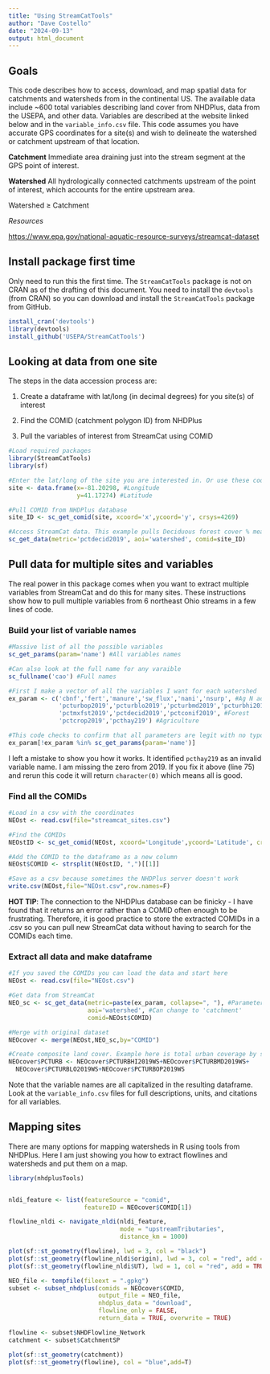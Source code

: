 ```yaml
---
title: "Using StreamCatTools"
author: "Dave Costello"
date: "2024-09-13"
output: html_document
---
```


## Goals

This code describes how to access, download, and map spatial data for catchments and watersheds from in the continental US. The available data include \~600 total variables describing land cover from NHDPlus, data from the USEPA, and other data. Variables are described at the website linked below and in the `variable_info.csv` file. This code assumes you have accurate GPS coordinates for a site(s) and wish to delineate the watershed or catchment upstream of that location.

**Catchment** Immediate area draining just into the stream segment at the GPS point of interest.

**Watershed** All hydrologically connected catchments upstream of the point of interest, which accounts for the entire upstream area.

Watershed ≥ Catchment

*Resources*

<https://www.epa.gov/national-aquatic-resource-surveys/streamcat-dataset>

## Install package first time

Only need to run this the first time. The `StreamCatTools` package is not on CRAN as of the drafting of this document. You need to install the `devtools` (from CRAN) so you can download and install the `StreamCatTools` package from GitHub.

```r
install_cran('devtools')
library(devtools)
install_github('USEPA/StreamCatTools')
```

## Looking at data from one site

The steps in the data accession process are:

1.  Create a dataframe with lat/long (in decimal degrees) for you site(s) of interest

2.  Find the COMID (catchment polygon ID) from NHDPlus

3.  Pull the variables of interest from StreamCat using COMID

```r
#Load required packages
library(StreamCatTools)
library(sf)

#Enter the lat/long of the site you are interested in. Or use these coordinates (Mahoning at Jennings). Coordinates must be stored as a dataframe.
site <- data.frame(x=-81.20298, #Longitude
                   y=41.17274) #Latitude 

#Pull COMID from NHDPlus database
site_ID <- sc_get_comid(site, xcoord='x',ycoord='y', crsys=4269)

#Access StreamCat data. This example pulls Deciduous forest cover % measured in 2019
sc_get_data(metric='pctdecid2019', aoi='watershed', comid=site_ID)

```

## Pull data for multiple sites and variables

The real power in this package comes when you want to extract multiple variables from StreamCat and do this for many sites. These instructions show how to pull multiple variables from 6 northeast Ohio streams in a few lines of code.

### Build your list of variable names

```r
#Massive list of all the possible variables
sc_get_params(param='name') #All variables names

#Can also look at the full name for any varaible
sc_fullname('cao') #Full names

#First I make a vector of all the variables I want for each watershed
ex_param <- c('cbnf','fert','manure','sw_flux','nani','nsurp', #Ag N additions
              'pcturbop2019','pcturblo2019','pcturbmd2019','pcturbhi2019','rddens','pctimp2019', #Urban cover
              'pctmxfst2019','pctdecid2019','pctconif2019', #Forest
              'pctcrop2019','pcthay219') #Agriculture

#This code checks to confirm that all parameters are legit with no typos
ex_param[!ex_param %in% sc_get_params(param='name')] 
```

I left a mistake to show you how it works. It identified `pcthay219` as an invalid variable name. I am missing the zero from 2019. If you fix it above (line 75) and rerun this code it will return `character(0)` which means all is good.

### Find all the COMIDs

```r
#Load in a csv with the coordinates
NEOst <- read.csv(file="streamcat_sites.csv")

#Find the COMIDs
NEOstID <- sc_get_comid(NEOst, xcoord='Longitude',ycoord='Latitude', crsys=4269)

#Add the COMID to the dataframe as a new column
NEOst$COMID <- strsplit(NEOstID, ",")[[1]]

#Save as a csv because sometimes the NHDPlus server doesn't work
write.csv(NEOst,file="NEOst.csv",row.names=F) 
```

**HOT TIP**: The connection to the NHDPlus database can be finicky - I have found that it returns an error rather than a COMID often enough to be frustrating. Therefore, it is good practice to store the extracted COMIDs in a .csv so you can pull new StreamCat data without having to search for the COMIDs each time.

### Extract all data and make dataframe
```r
#If you saved the COMIDs you can load the data and start here
NEOst <- read.csv(file="NEOst.csv")

#Get data from StreamCat
NEO_sc <- sc_get_data(metric=paste(ex_param, collapse=", "), #Parameters must be single character string achieve with this paste code
                      aoi='watershed', #Can change to 'catchment'
                      comid=NEOst$COMID)

#Merge with original dataset
NEOcover <- merge(NEOst,NEO_sc,by="COMID")

#Create composite land cover. Example here is total urban coverage by summing low, medium, high intensity, and open urban land.
NEOcover$PCTURB <- NEOcover$PCTURBHI2019WS+NEOcover$PCTURBMD2019WS+
  NEOcover$PCTURBLO2019WS+NEOcover$PCTURBOP2019WS


```

Note that the variable names are all capitalized in the resulting dataframe. Look at the `variable_info.csv` files for full descriptions, units, and citations for all variables.

## Mapping sites
There are many options for mapping watersheds in R using tools from NHDPlus. Here I am just showing you how to extract flowlines and watersheds and put them on a map.

```r
library(nhdplusTools)


nldi_feature <- list(featureSource = "comid", 
                     featureID = NEOcover$COMID[1])

flowline_nldi <- navigate_nldi(nldi_feature, 
                               mode = "upstreamTributaries", 
                               distance_km = 1000)

plot(sf::st_geometry(flowline), lwd = 3, col = "black")
plot(sf::st_geometry(flowline_nldi$origin), lwd = 3, col = "red", add = TRUE)
plot(sf::st_geometry(flowline_nldi$UT), lwd = 1, col = "red", add = TRUE)

NEO_file <- tempfile(fileext = ".gpkg")
subset <- subset_nhdplus(comids = NEOcover$COMID,
                         output_file = NEO_file,
                         nhdplus_data = "download", 
                         flowline_only = FALSE,
                         return_data = TRUE, overwrite = TRUE)

flowline <- subset$NHDFlowline_Network
catchment <- subset$CatchmentSP

plot(sf::st_geometry(catchment))
plot(sf::st_geometry(flowline), col = "blue",add=T)

```
